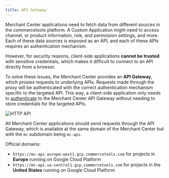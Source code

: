 ```yaml
---
title: API Gateway
---
```


Merchant Center applications need to fetch data from different sources in the commercetools platform. A Custom Application might need to access channel, or product information, role, and permission settings, and more. Each of these data sources is exposed as an API, and each of these APIs requires an authentication mechanism.

However, for security reasons, client-side applications **cannot be trusted** with sensitive credentials, which makes it difficult to connect to an API directly from a browser.

To solve these issues, the Merchant Center provides an **API Gateway**, which proxies requests to underlying APIs. Requests made through the proxy will be authenticated with the correct authentication mechanism specific to the targeted API. This way, a client-side application only needs to [authenticate](#authentication) to the Merchant Center API Gateway without needing to store credentials for the targeted APIs.

![HTTP API](/images/mc-http-api.png)

All Merchant Center applications should send requests through the API Gateway, which is available at the same domain of the Merchant Center but with the `mc` subdomain being `mc-api`.

Official domains:

- `https://mc-api.europe-west1.gcp.commercetools.com` for projects in **Europe** running on Google Cloud Platform
- `https://mc-api.us-central1.gcp.commercetools.com` for projects in the **United States** running on Google Cloud Platform
